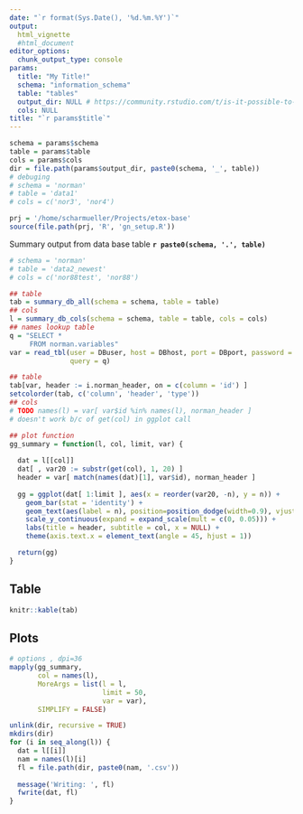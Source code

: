 ```yaml
---
date: "`r format(Sys.Date(), '%d.%m.%Y')`"
output:
  html_vignette
  #html_document
editor_options: 
  chunk_output_type: console
params:
  title: "My Title!"
  schema: "information_schema"
  table: "tables"
  output_dir: NULL # https://community.rstudio.com/t/is-it-possible-to-save-the-html-output-in-a-directory-which-is-not-the-one-where-the-rmd-file-resides/3588/6
  cols: NULL
title: "`r params$title`"
---
```


```r
schema = params$schema
table = params$table
cols = params$cols
dir = file.path(params$output_dir, paste0(schema, '_', table))
# debuging
# schema = 'norman'
# table = 'data1'
# cols = c('nor3', 'nor4')
```

```r
prj = '/home/scharmueller/Projects/etox-base'
source(file.path(prj, 'R', 'gn_setup.R'))
```

Summary output from data base table __`r paste0(schema, '.', table)`__

```r
# schema = 'norman'
# table = 'data2_newest'
# cols = c('nor88test', 'nor88')

## table
tab = summary_db_all(schema = schema, table = table)
## cols
l = summary_db_cols(schema = schema, table = table, cols = cols)
## names lookup table
q = "SELECT *
     FROM norman.variables"
var = read_tbl(user = DBuser, host = DBhost, port = DBport, password = DBpassword, dbname = DBetox,
               query = q)
```

```r
## table
tab[var, header := i.norman_header, on = c(column = 'id') ]
setcolorder(tab, c('column', 'header', 'type'))
## cols
# TODO names(l) = var[ var$id %in% names(l), norman_header ]
# doesn't work b/c of get(col) in ggplot call
```

```r
## plot function
gg_summary = function(l, col, limit, var) {
  
  dat = l[[col]]
  dat[ , var20 := substr(get(col), 1, 20) ]
  header = var[ match(names(dat)[1], var$id), norman_header ]
  
  gg = ggplot(dat[ 1:limit ], aes(x = reorder(var20, -n), y = n)) +
    geom_bar(stat = 'identity') +
    geom_text(aes(label = n), position=position_dodge(width=0.9), vjust=-0.25) +
    scale_y_continuous(expand = expand_scale(mult = c(0, 0.05))) +
    labs(title = header, subtitle = col, x = NULL) +
    theme(axis.text.x = element_text(angle = 45, hjust = 1))

  return(gg)
}
```

## Table
```r
knitr::kable(tab)
```

## Plots
```r
# options , dpi=36
mapply(gg_summary,
       col = names(l),
       MoreArgs = list(l = l,
                       limit = 50,
                       var = var),
       SIMPLIFY = FALSE)
```

```r
unlink(dir, recursive = TRUE)
mkdirs(dir)
for (i in seq_along(l)) {
  dat = l[[i]]
  nam = names(l)[i]
  fl = file.path(dir, paste0(nam, '.csv'))
  
  message('Writing: ', fl)
  fwrite(dat, fl)
}
```


